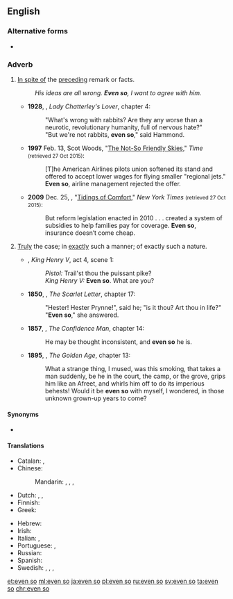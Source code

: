 ==English==

===Alternative forms===
* {{l|en|e'en so}}

===Adverb===
{{en-adv|-}}

# [[in spite of|In spite of]] the [[precede|preceding]] remark or facts.
#: ''His ideas are all wrong. '''Even so''', I want to agree with him.''
#* '''1928''', {{w|D. H. Lawrence}}, ''Lady Chatterley's Lover'', chapter 4:
#*: "What's wrong with rabbits? Are they any worse than a neurotic, revolutionary humanity, full of nervous hate?"
#*: "But we're not rabbits, '''even so'''," said Hammond.
#* '''1997''' Feb. 13, Scot Woods, "[http://content.time.com/time/nation/article/0,8599,7666,00.html The Not-So Friendly Skies]," ''Time'' <small>(retrieved 27 Oct 2015)</small>:
#*: [T]he American Airlines pilots union softened its stand and offered to accept lower wages for flying smaller "regional jets." '''Even so''', airline management rejected the offer.
#* '''2009''' Dec. 25, {{w|Paul Krugman}}, "[http://www.nytimes.com/2009/12/25/opinion/25krugman.html Tidings of Comfort]," ''New York Times'' <small>(retrieved 27 Oct 2015)</small>:
#*: But reform legislation enacted in 2010 . . . created a system of subsidies to help families pay for coverage. '''Even so''', insurance doesn’t come cheap.
# {{lb|en|archaic}} [[truly|Truly]] the case; in [[exactly]] such a manner; of exactly such a nature.
#* {{circa|1598}} {{w|William Shakespeare}}, ''King Henry V'', act 4, scene 1:
#*: ''Pistol:'' Trail'st thou the puissant pike?
#*: ''King Henry V:'' '''Even so'''. What are you?
#* '''1850''', {{w|Nathaniel Hawthorne}}, ''The Scarlet Letter'', chapter 17:
#*: "Hester! Hester Prynne!", said he; "is it thou? Art thou in life?"
#*: "'''Even so'''," she answered.
#* '''1857''', {{w|Herman Melville}}, ''The Confidence Man'', chapter 14:
#*: He may be thought inconsistent, and '''even so''' he is.
#* '''1895''', {{w|Kenneth Grahame}}, ''The Golden Age'', chapter 13:
#*: What a strange thing, I mused, was this smoking, that takes a man suddenly, be he in the court, the camp, or the grove, grips him like an Afreet, and whirls him off to do its imperious behests! Would it be '''even so''' with myself, I wondered, in those unknown grown-up years to come?

====Synonyms====
* {{sense|in spite of the preceding remark or facts}} {{l|en|nevertheless}}

====Translations====
{{trans-top|in spite of the preceding remark or facts}}
* Catalan: {{t|ca|tot i així}}, {{t|ca|tot i això}}
* Chinese: 
*: Mandarin: {{t|cmn|[[即使]][[這樣]]|sc=Hani}}, {{t|cmn|[[即使]][[这样]]|tr=jíshǐ zhèyàng|sc=Hani}}, {{t|cmn|[[雖然]][[如此]]|sc=Hani}}, {{t|cmn|[[虽然]][[如此]]|tr=suīrán rúcǐ|sc=Hani}}
* Dutch: {{t+|nl|desondanks}}, {{t|nl|zelfs dan}}, {{t+|nl|toch}}
* Finnish: {{t|fi|siitä huolimatta}}
* Greek: {{t-needed|el}}
{{trans-mid}}
* Hebrew: {{t|he|בְּכָל זֹאת|tr=bekhol zot|sc=Hebr}}
* Irish: {{t|ga|mar sin féin}}
* Italian: {{t+|it|tuttavia}}, {{t|it|ciononostante}}
* Portuguese: {{t+|pt|ainda assim}}, {{t|pt|mesmo assim}}
* Russian: {{t|ru|несмотря́ на э́то}}
* Spanish: {{t|es|aún así}}
* Swedish: {{t+|sv|likväl}}, {{t+|sv|ändå}}, {{t+|sv|i alla fall}}, {{t|sv|trots det}}
{{trans-bottom}}

[[et:even so]]
[[ml:even so]]
[[ja:even so]]
[[pl:even so]]
[[ru:even so]]
[[sv:even so]]
[[ta:even so]]
[[chr:even so]]